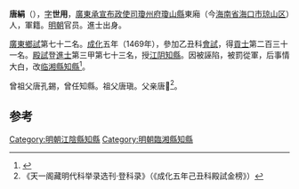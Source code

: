 '''唐絹'''（{{bd|1428年||？}}），[[表字|字]]'''世用'''，[[廣東承宣布政使司|廣東承宣布政使司]][[瓊州府|瓊州府]][[瓊山縣|瓊山縣]]東廂（今[[海南省|海南省]][[海口市|海口市]][[琼山区|琼山区]]）人，軍籍。[[明朝|明朝]]官员。進士出身。

[[廣東|廣東]][[鄉試|鄉試]]第七十二名。[[成化|成化]]五年（1469年），參加乙丑科[[會試|會試]]，得[[貢士|貢士]]第二百三十一名。[[殿試|殿試]]登[[進士|進士]]第三甲第七十三名，授[[江阴县|江阴]][[知縣|知縣]]。因被誣陷，被罰從軍，后事情大白，改[[临湘县_(北宋)|临湘縣]][[知縣|知縣]]<ref>{{cite news|title=海南历代进士名表|url=http://www.hnszw.org.cn/data/news/2009/06/44121/|accessdate=2013-08-05|newspaper=海南史志网|archive-url=https://web.archive.org/web/20131203012302/http://www.hnszw.org.cn/data/news/2009/06/44121/|archive-date=2013-12-03|dead-url=yes}}</ref>。

曾祖父唐孔錫，曾任知縣。祖父唐瑱。父亲唐𡺿<ref>《天一阁藏明代科举录选刊·登科录》（《成化五年己丑科殿試金榜》）</ref>。

==参考==
{{reflist}}
{{明朝人物小作品}}
{{成化五年己丑科殿試金榜}}

[[Category:明朝江陰縣知縣|Category:明朝江陰縣知縣]]
[[Category:明朝臨湘縣知縣|Category:明朝臨湘縣知縣]]